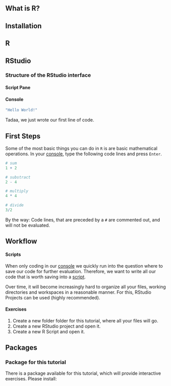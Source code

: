 ## What is R?

## 

## Installation

## R

## RStudio

### Structure of the RStudio interface

#### Script Pane {#script_pane}

#### Console {#console}

```r
"Hello World!"
```

Tadaa, we just wrote our first line of code.

## First Steps

Some of the most basic things you can do in `R` is are basic mathematical operations. In your [console](#console), type the following code lines and press `Enter`.

```r
# sum
1 + 2

# substract
2 - 4

# multiply
4 * 4

# divide
3/2
```

By the way: Code lines, that are preceded by a `#` are commented out, and will not be evaluated.

## Workflow

#### Scripts

When only coding in our [console](#console) we quickly run into the question where to save our code for further evaluation. Therefore, we want to write all our code that is worth saving into a [script](#script_pane).

Over time, it will become increasingly hard to organize all your files, working directories and workspaces in a reasonable manner. For this, RStudio Projects can be used (highly recommended).

#### Exercises

1.  Create a new folder folder for this tutorial, where all your files will go.
2.  Create a new RStudio project and open it.
3.  Create a new R Script and open it.

## Packages

### Package for this tutorial

There is a package available for this tutorial, which will provide interactive exercises. Please install:
